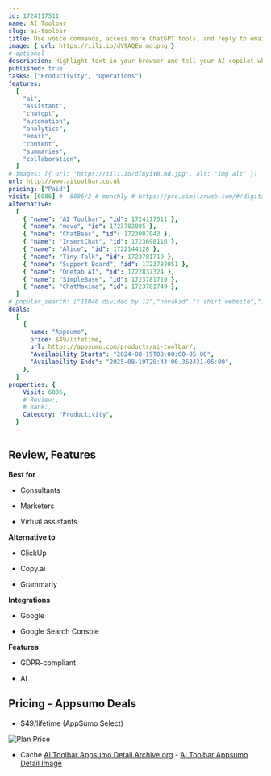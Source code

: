 ```yaml
---
id: 1724117511
name: AI Toolbar
slug: ai-toolbar
title: Use voice commands, access more ChatGPT tools, and reply to emails with your AI copilot
image: { url: https://iili.io/dV9AQEu.md.png }
# optional
description: Highlight text in your browser and tell your AI copilot what to do—like reply to emails and summarize articlesLevel up your ChatGPT experience by integrating a bonus toolbar with loads of awesome features
published: true
tasks: ["Productivity", "Operations"]
features:
  [
    "ai",
    "assistant",
    "chatgpt",
    "automation",
    "analytics",
    "email",
    "content",
    "summaries",
    "collaboration",
  ]
# images: [{ url: "https://iili.io/dI8yiYB.md.jpg", alt: "img alt" }]
url: http://www.aitoolbar.co.uk
pricing: ["Paid"]
visit: [6086] #  6086/3 # monthly # https://pro.similarweb.com/#/digitalsuite/websiteanalysis/home
alternative:
  [
    { "name": "AI Toolbar", "id": 1724117511 },
    { "name": "mevo", "id": 1723782085 },
    { "name": "ChatBees", "id": 1723007043 },
    { "name": "InsertChat", "id": 1723698116 },
    { "name": "Alice", "id": 1722144128 },
    { "name": "Tiny Talk", "id": 1723781719 },
    { "name": "Support Board", "id": 1723782051 },
    { "name": "Onetab AI", "id": 1722837324 },
    { "name": "SimpleBase", "id": 1723781729 },
    { "name": "ChatMaxima", "id": 1723781749 },
  ]
# popular_search: ["11046 divided by 12","novakid","t shirt website","ルミ 意味","ultimate toolbar gpt如何取消订阅"]
deals:
  [
    {
      name: "Appsumo",
      price: $49/lifetime,
      url: https://appsumo.com/products/ai-toolbar/,
      "Availability Starts": "2024-08-19T08:00:00-05:00",
      "Availability Ends": "2025-08-19T20:43:00.362431-05:00",
    },
  ]
properties: {
    Visit: 6086,
    # Review:,
    # Rank:,
    Category: "Productivity",
  }
---
```


## Review, Features

**Best for**

- Consultants

- Marketers

- Virtual assistants

**Alternative to**

- ClickUp

- Copy.ai

- Grammarly

**Integrations**

- Google

- Google Search Console

**Features**

- GDPR-compliant

- AI

## Pricing - Appsumo Deals

- $49/lifetime (AppSumo Select)

<Img src="https://iili.io/dV960nR.png" alt="Plan Price" />

- Cache [AI Toolbar Appsumo Detail Archive.org](https://web.archive.org/web/*/https://appsumo.com/products/ai-toolbar/) - [AI Toolbar Appsumo Detail Image](https://iili.io/dV9P2ov.png)
